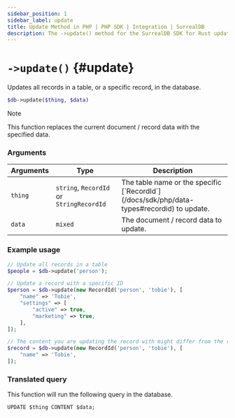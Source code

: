 ```yaml
---
sidebar_position: 1
sidebar_label: update
title: Update Method in PHP | PHP SDK | Integration | SurrealDB
description: The ->update() method for the SurrealDB SDK for Rust updates all or specific records in the database if they exist.
---
```



# `->update()` {#update}

Updates all records in a table, or a specific record, in the database.

```php title="Method Syntax"
$db->update($thing, $data)
```

> [!NOTE]
> This function replaces the current document / record data with the specified data.

### Arguments
<table>
    <thead>
        <tr>
            <th colspan="2" scope="col">Arguments</th>
			<th colspan="2" scope="col">Type</th>
            <th colspan="2" scope="col">Description</th>
        </tr>
    </thead>
    <tbody>
        <tr>
            <td colspan="2" scope="row" data-label="Arguments">
                <code>thing</code>
                <Label label="required" />
            </td>
			<td colspan="2" scope="row" data-label="Type">
				<code>string</code>, <code>RecordId</code> or <code>StringRecordId</code>
			</td>
            <td colspan="2" scope="row" data-label="Description">
                The table name or the specific [`RecordId`](/docs/sdk/php/data-types#recordid) to update.
            </td>
        </tr>
        <tr>
            <td colspan="2" scope="row" data-label="Arguments">
                <code>data</code>
               <Label label="optional" />
            </td>
			<td colspan="2" scope="row" data-label="Type">
				<code>mixed</code>
			</td>
            <td colspan="2" scope="row" data-label="Description">
                The document / record data to update.
            </td>
        </tr>
    </tbody>
</table>

### Example usage
```php
// Update all records in a table
$people = $db->update('person');

// Update a record with a specific ID
$person = $db->update(new RecordId('person', 'tobie'), [
	"name" => 'Tobie',
	"settings" => [
		"active" => true,
		"marketing" => true,
	],
]);

// The content you are updating the record with might differ from the return type
$record = $db->update(new RecordId('person', 'tobie'), [
	"name" => 'Tobie',
]);
```

### Translated query
This function will run the following query in the database.

```surql
UPDATE $thing CONTENT $data;
```